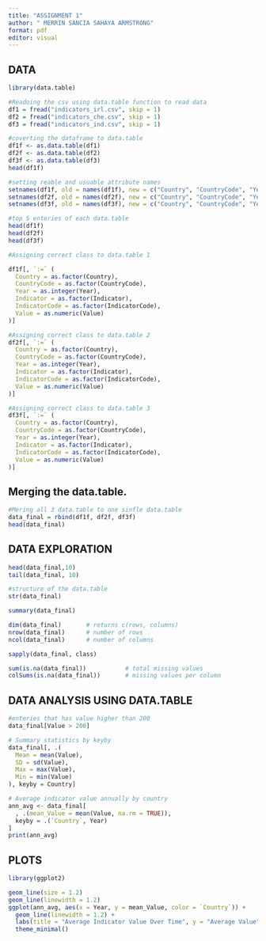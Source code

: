 ---
title: "ASSIGNMENT 1"
author: " MERRIN SANCIA SAHAYA ARMSTRONG"
format: pdf
editor: visual
---

## DATA

```{r}
library(data.table)
```

```{r}
#Readoing the csv using data.table function to read data
df1 = fread("indicators_irl.csv", skip = 1)
df2 = fread("indicators_che.csv", skip = 1)
df3 = fread("indicators_ind.csv", skip = 1)
```

```{r}
#coverting the dataframe to data.table
df1f <- as.data.table(df1)
df2f <- as.data.table(df2)
df3f <- as.data.table(df3)
head(df1f)

```

```{r}
#setting reable and usuable attribute names
setnames(df1f, old = names(df1f), new = c("Country", "CountryCode", "Year", "Indicator", "IndicatorCode", "Value"))
setnames(df2f, old = names(df2f), new = c("Country", "CountryCode", "Year", "Indicator", "IndicatorCode", "Value"))
setnames(df3f, old = names(df3f), new = c("Country", "CountryCode", "Year", "Indicator", "IndicatorCode", "Value"))
```

```{r}
#top 5 enteries of each data.table
head(df1f)
head(df2f)
head(df3f)
```

```{r}
#Assigning correct class to data.table 1

df1f[, `:=` (
  Country = as.factor(Country),
  CountryCode = as.factor(CountryCode),
  Year = as.integer(Year),
  Indicator = as.factor(Indicator),
  IndicatorCode = as.factor(IndicatorCode),
  Value = as.numeric(Value)
)]

```

```{r}
#Assigning correct class to data.table 2
df2f[, `:=` (
  Country = as.factor(Country),
  CountryCode = as.factor(CountryCode),
  Year = as.integer(Year),
  Indicator = as.factor(Indicator),
  IndicatorCode = as.factor(IndicatorCode),
  Value = as.numeric(Value)
)]
```

```{r}
#Assigning correct class to data.table 3
df3f[, `:=` (
  Country = as.factor(Country),
  CountryCode = as.factor(CountryCode),
  Year = as.integer(Year),
  Indicator = as.factor(Indicator),
  IndicatorCode = as.factor(IndicatorCode),
  Value = as.numeric(Value)
)]
```

## Merging the data.table.

```{r}
#Mering all 3 data.table to one sinfle data.table
data_final = rbind(df1f, df2f, df3f)
head(data_final)
```

## DATA EXPLORATION

```{r}
head(data_final,10)
tail(data_final, 10)

```

```{r}
#structure of the data.table
str(data_final)

```

```{r}
summary(data_final)

```

```{r}
dim(data_final)       # returns c(rows, columns)
nrow(data_final)      # number of rows
ncol(data_final)      # number of columns

```

```{r}
sapply(data_final, class)

```

```{r}
sum(is.na(data_final))           # total missing values
colSums(is.na(data_final))       # missing values per column

```

## DATA ANALYSIS USING DATA.TABLE

```{r}
#enteries that has value higher than 200
data_final[Value > 200]

```

```{r}
# Summary statistics by keyby
data_final[, .(
  Mean = mean(Value),
  SD = sd(Value),
  Max = max(Value),
  Min = min(Value)
), keyby = Country]
```

```{r}
# Average indicator value annually by country
ann_avg <- data_final[
  , .(mean_Value = mean(Value, na.rm = TRUE)), 
  keyby = .(`Country`, Year)
]
print(ann_avg)
```

## PLOTS

```{r}
library(ggplot2)

```

```{r}
geom_line(size = 1.2)
geom_line(linewidth = 1.2)
ggplot(ann_avg, aes(x = Year, y = mean_Value, color = `Country`)) +
  geom_line(linewidth = 1.2) +
  labs(title = "Average Indicator Value Over Time", y = "Average Value") +
  theme_minimal()

```
